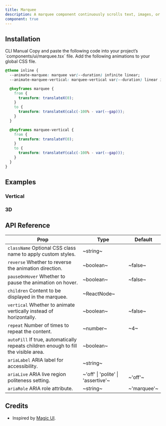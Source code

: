 ```yaml
---
title: Marquee
description: A marquee component continuously scrolls text, images, or videos in an infinite loop, with customizable speed, direction, and responsive design for engaging displays.
component: true
---
```


<ExamplePreview path="marquee/default" />

## Installation

<Tabs defaultValue="cli">

<TabsList>
  <TabsTrigger value="cli">CLI</TabsTrigger>
  <TabsTrigger value="manual">Manual</TabsTrigger>
</TabsList>

<TabsContent value="cli">
  <CliCommands name="marquee" />
</TabsContent>

<TabsContent value="manual">    
<Steps>

<Step>
Copy and paste the following code into your project’s `components/ui/marquee.tsx` file.

<ComponentPreview name="marquee" />
</Step>

<Step>
Add the following animations to your global CSS file.

```css
@theme inline {
  --animate-marquee: marquee var(--duration) infinite linear;
  --animate-marquee-vertical: marquee-vertical var(--duration) linear infinite;

  @keyframes marquee {
    from {
      transform: translateX(0);
    }
    to {
      transform: translateX(calc(-100% - var(--gap)));
    }
  }

  @keyframes marquee-vertical {
    from {
      transform: translateY(0);
    }
    to {
      transform: translateY(calc(-100% - var(--gap)));
    }
  }
}
```
</Step>

</Steps>

</TabsContent>

</Tabs>

## Examples

### Vertical

<ExamplePreview path="marquee/vertical" />

### 3D

<ExamplePreview path="marquee/3d" />

## API Reference

| **Prop**                                                                                                       | **Type**                           | **Default** |
| -------------------------------------------------------------------------------------------------------------- | ---------------------------------- | ----------- |
| `className` <PopoverInfo>Optional CSS class name to apply custom styles.</PopoverInfo>                         | ~string~                           | <Na/>       |
| `reverse` <PopoverInfo>Whether to reverse the animation direction.</PopoverInfo>                               | ~boolean~                          | ~false~     |
| `pauseOnHover` <PopoverInfo>Whether to pause the animation on hover.</PopoverInfo>                             | ~boolean~                          | ~false~     |
| `children` <PopoverInfo>Content to be displayed in the marquee.</PopoverInfo>                                  | ~ReactNode~                        | <Na/>       |
| `vertical` <PopoverInfo>Whether to animate vertically instead of horizontally.</PopoverInfo>                   | ~boolean~                          | ~false~     |
| `repeat` <PopoverInfo>Number of times to repeat the content.</PopoverInfo>                                     | ~number~                           | ~4~         |
| `autoFill` <PopoverInfo>If true, automatically repeats children enough to fill the visible area.</PopoverInfo> | ~boolean~                          | <Na/>       |
| `ariaLabel` <PopoverInfo>ARIA label for accessibility.</PopoverInfo>                                           | ~string~                           | <Na/>       |
| `ariaLive` <PopoverInfo>ARIA live region politeness setting.</PopoverInfo>                                     | ~'off' \| 'polite' \| 'assertive'~ | ~'off'~     |
| `ariaRole` <PopoverInfo>ARIA role attribute.</PopoverInfo>                                                     | ~string~                           | ~'marquee'~ |

## Credits

- Inspired by [Magic UI](https://magicui.design/docs/components/marquee).
